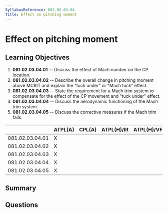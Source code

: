 ```yaml
---
SyllabusReference: 081.02.03.04
Title: Effect on pitching moment
---
```


# Effect on pitching moment

## Learning Objectives

1.  **081.02.03.04.01** -- Discuss the effect of Mach number on the CP location.
2.  **081.02.03.04.02** -- Describe the overall change in pitching moment above
    MCRIT and explain the "tuck under" or "Mach tuck" effect.
3.  **081.02.03.04.03** -- State the requirement for a Mach trim system to
    compensate for the effect of the CP movement and "tuck under" effect.
4.  **081.02.03.04.04** -- Discuss the aerodynamic functioning of the Mach trim
    system.
5.  **081.02.03.04.05** -- Discuss the corrective measures if the Mach trim
    fails.

|                 | ATPL(A) | CPL(A) | ATPL(H)/IR | ATPL(H)/VFR | CPL(H) | IR | CBIR(A) |
| --------------- | ------- | ------ | ---------- | ----------- | ------ | -- | ------- |
| 081.02.03.04.01 | X       |        |            |             |        |    |         |
| 081.02.03.04.02 | X       |        |            |             |        |    |         |
| 081.02.03.04.03 | X       |        |            |             |        |    |         |
| 081.02.03.04.04 | X       |        |            |             |        |    |         |
| 081.02.03.04.05 | X       |        |            |             |        |    |         |

## Summary

## Questions
